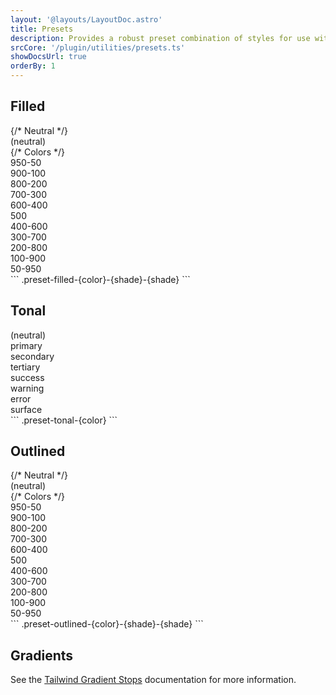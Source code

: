 ```yaml
---
layout: '@layouts/LayoutDoc.astro'
title: Presets
description: Provides a robust preset combination of styles for use with buttons, card, badges, and more.
srcCore: '/plugin/utilities/presets.ts'
showDocsUrl: true
orderBy: 1
---
```



## Filled

<Preview client:load>
    <Fragment slot="preview">
        <div class="w-full grid grid-cols-2 lg:grid-cols-4 gap-1">
            {/* Neutral */}
            <div class="p-4 flex justify-center items-center preset-filled">(neutral)</div>
            {/* Colors */}
            <div class="p-4 flex justify-center items-center preset-filled-primary-950-50">950-50</div>
            <div class="p-4 flex justify-center items-center preset-filled-primary-900-100">900-100</div>
            <div class="p-4 flex justify-center items-center preset-filled-primary-800-200">800-200</div>
            <div class="p-4 flex justify-center items-center preset-filled-primary-700-300">700-300</div>
            <div class="p-4 flex justify-center items-center preset-filled-primary-600-400">600-400</div>
            <div class="p-4 flex justify-center items-center preset-filled-primary-500">500</div>
            <div class="p-4 flex justify-center items-center preset-filled-primary-400-600">400-600</div>
            <div class="p-4 flex justify-center items-center preset-filled-primary-300-700">300-700</div>
            <div class="p-4 flex justify-center items-center preset-filled-primary-200-800">200-800</div>
            <div class="p-4 flex justify-center items-center preset-filled-primary-100-900">100-900</div>
            <div class="p-4 flex justify-center items-center preset-filled-primary-50-950">50-950</div>
        </div>
    </Fragment>
    <Fragment slot="code">
```
.preset-filled-{color}-{shade}-{shade}
```
    </Fragment>
</Preview>

## Tonal

<Preview client:load>
    <Fragment slot="preview">
        <div class="w-full grid grid-cols-2 lg:grid-cols-4 gap-1">
            <div class="p-4 flex justify-center items-center preset-tonal">(neutral)</div>
            <div class="p-4 flex justify-center items-center preset-tonal-primary">primary</div>
            <div class="p-4 flex justify-center items-center preset-tonal-secondary">secondary</div>
            <div class="p-4 flex justify-center items-center preset-tonal-tertiary">tertiary</div>
            <div class="p-4 flex justify-center items-center preset-tonal-success">success</div>
            <div class="p-4 flex justify-center items-center preset-tonal-warning">warning</div>
            <div class="p-4 flex justify-center items-center preset-tonal-error">error</div>
            <div class="p-4 flex justify-center items-center preset-tonal-surface">surface</div>
        </div>
    </Fragment>
    <Fragment slot="code">
```
.preset-tonal-{color}
```
    </Fragment>
</Preview>

## Outlined

<Preview client:load>
    <Fragment slot="preview">
        <div class="w-full grid grid-cols-2 lg:grid-cols-4 gap-2">
            {/* Neutral */}
            <div class="p-4 flex justify-center items-center preset-outlined">(neutral)</div>
            {/* Colors */}
            <div class="p-4 flex justify-center items-center preset-outlined-primary-950-50">950-50</div>
            <div class="p-4 flex justify-center items-center preset-outlined-primary-900-100">900-100</div>
            <div class="p-4 flex justify-center items-center preset-outlined-primary-800-200">800-200</div>
            <div class="p-4 flex justify-center items-center preset-outlined-primary-700-300">700-300</div>
            <div class="p-4 flex justify-center items-center preset-outlined-primary-600-400">600-400</div>
            <div class="p-4 flex justify-center items-center preset-outlined-primary-500">500</div>
            <div class="p-4 flex justify-center items-center preset-outlined-primary-400-600">400-600</div>
            <div class="p-4 flex justify-center items-center preset-outlined-primary-300-700">300-700</div>
            <div class="p-4 flex justify-center items-center preset-outlined-primary-200-800">200-800</div>
            <div class="p-4 flex justify-center items-center preset-outlined-primary-100-900">100-900</div>
            <div class="p-4 flex justify-center items-center preset-outlined-primary-50-950">50-950</div>
        </div>
    </Fragment>
    <Fragment slot="code">
```
.preset-outlined-{color}-{shade}-{shade}
```
    </Fragment>
</Preview>

## Gradients

See the [Tailwind Gradient Stops](https://tailwind.com/docs/gradient-color-stops) documentation for more information.